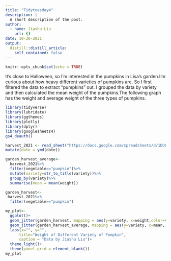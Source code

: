 ```yaml
---
title: "Tidytuesday4"
description: |
  A short description of the post.
author:
  - name: Jiashu Liu
    url: {}
date: 10-20-2021
output:
  distill::distill_article:
    self_contained: false
---
```



```r
knitr::opts_chunk$set(echo = TRUE)
```

It's close to Halloween, so I'm interested in the pumpkins in Lisa's garden.I'm curious about how heavy different varieties of pumpkins are. So I first filtered the data to extract "pumpkins" out.
I grouped the data by variety and then calculated the mean weight of the pumpkins.The following graph has the weight and average weight of the three types of pumpkins. 

```r
library(tidyverse)    
library(lubridate)
library(ggthemes) 
library(plotly)
library(dplyr)
library(googlesheets4)
gs4_deauth() 
```

```r
harvest_2021 <- read_sheet("https://docs.google.com/spreadsheets/d/1DU6dpxrbPGW2oJHQ6TG_xibazoGhvmRcqk2iPGOaRUI/edit?usp=sharing") %>%
mutate(date = ymd(date))
```

```r
garden_harvest_average<-
  harvest_2021%>%
  filter(vegetable=="pumpkin")%>%
  mutate(variety=str_to_title(variety))%>%
  group_by(variety)%>%
  summarise(mean = mean(weight))

garden_harvest<-
 harvest_2021%>%
  filter(vegetable=="pumpkin") 

my_plot<-
  ggplot()+
  geom_jitter(garden_harvest, mapping = aes(y=variety, x=weight,color=variety))+
  geom_jitter(garden_harvest_average, mapping = aes(y=variety, x=mean, fill="black"))+
  labs(x="", y="",
      title="Weight of Different Variety of Pumpkin",
      caption = "Data by Jiashu Liu")+
  theme_light()+
  theme(panel.grid = element_blank())
my_plot
```